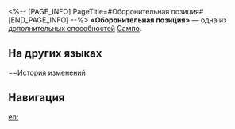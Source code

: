 <%-- [PAGE_INFO]
PageTitle=#Оборонительная позиция#
[END_PAGE_INFO] --%>
{{Навык Инфобокс
|Название         = Оборонительная позиция
|Изображение      = След Оборонительная позиция.png
|Персонаж         = Сампо
|Тип              = Доп. способность
|Возвышение       = 4
|Длительность     = 
|Описание         = Использование сверхспособности дополнительно восстанавливает 10 ед. энергии.
|Свойство1        = 
|Масштабирование1 = 
}}
'''«Оборонительная позиция»''' — одна из [[дополнительная способность|дополнительных способностей]] [[Сампо]].

==На других языках==
{{На других языках
|en   = Defensive Position
|zhs  = 后手
|zht  = 後手
|ja   = {{Rubi|予備|よび}}プラン
|ko   = 후공
|es   = Posición defensiva
|fr   = Position défensive
|ru   = Оборонительная позиция
|th   = Defensive Position
|vi   = Vị Trí Phòng Thủ
|de   = Defensivstellung
|id   = Defensive Position
|pt   = Posição Defensiva
}}

==История изменений
{{История изменений|3.5}}

==Навигация==
{{Навык Навбокс|Сампо}}

[[en:]]